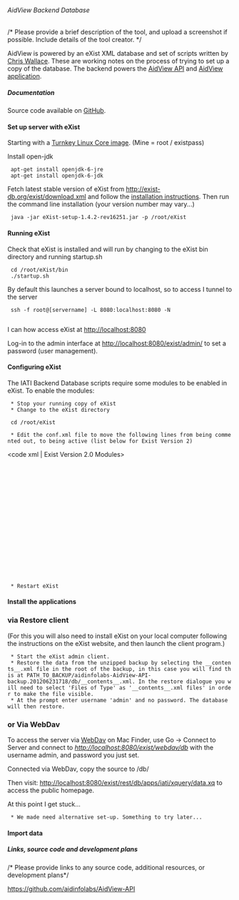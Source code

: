 ====== AidView Backend Database ======
/* Please provide a brief description of the tool, and upload a screenshot if possible. Include details of the tool creator. */

AidView is powered by an eXist XML database and set of scripts written by [[https://twitter.com/kitwallace|Chris Wallace]]. These are working notes on the process of trying to set up a copy of the database. The backend powers the [[API|AidView API]] and [[Start|AidView application]].

===== Documentation =====

Source code available on [[https://github.com/aidinfolabs/AidView-API|GitHub]].

==== Set up server with eXist ====

Starting with a [[http://www.turnkeylinux.org/core|Turnkey Linux Core image]]. (Mine = root / existpass)

Install open-jdk

  apt-get install openjdk-6-jre
  apt-get install openjdk-6-jdk

Fetch latest stable version of eXist from http://exist-db.org/exist/download.xml and follow the [[http://exist-db.org/exist/quickstart.xml#installation|installation instructions]]. Then run the command line installation (your version number may vary...)

  java -jar eXist-setup-1.4.2-rev16251.jar -p /root/eXist


==== Running eXist ====
Check that eXist is installed and will run by changing to the eXist bin directory and running startup.sh

  cd /root/eXist/bin
  ./startup.sh

By default this launches a server bound to localhost, so to access I tunnel to the server

  ssh -f root@[servername] -L 8080:localhost:8080 -N
  
I can how access eXist at http://localhost:8080

Log-in to the admin interface at http://localhost:8080/exist/admin/ to set a password (user management).

==== Configuring eXist ====

The IATI Backend Database scripts require some modules to be enabled in eXist. To enable the modules:

  * Stop your running copy of eXist
  * Change to the eXist directory

  cd /root/eXist

  * Edit the conf.xml file to move the following lines from being commented out, to being active (list below for Exist Version 2)

<code xml | Exist Version 2.0 Modules>
  <module uri="http://exist-db.org/xquery/backups"            class="org.exist.backup.xquery.BackupModule" />
  <module uri="http://exist-db.org/xquery/cache"              class="org.exist.xquery.modules.cache.CacheModule" />
  <module uri="http://exist-db.org/xquery/counter"            class="org.exist.xquery.modules.counter.CounterModule" />
  <module uri="http://exist-db.org/xquery/datetime"           class="org.exist.xquery.modules.datetime.DateTimeModule" />
  <module uri="http://exist-db.org/xquery/httpclient"         class="org.exist.xquery.modules.httpclient.HTTPClientModule" />
  <module uri="http://exist-db.org/xquery/image"              class="org.exist.xquery.modules.image.ImageModule" />
  <module uri="http://exist-db.org/xquery/jfreechart"         class="org.exist.xquery.modules.jfreechart.JFreeChartModule" />
  <module uri="http://exist-db.org/xquery/jndi"               class="org.exist.xquery.modules.jndi.JNDIModule" />
  <module uri="http://exist-db.org/xquery/mail"               class="org.exist.xquery.modules.mail.MailModule" />
  <module uri="http://exist-db.org/xquery/math"               class="org.exist.xquery.modules.math.MathModule" />
  <module uri="http://exist-db.org/xquery/scheduler"          class="org.exist.xquery.modules.scheduler.SchedulerModule" />
  <module uri="http://exist-db.org/xquery/simple-ql"          class="org.exist.xquery.modules.simpleql.SimpleQLModule" />
  <module uri="http://exist-db.org/xquery/sql"                class="org.exist.xquery.modules.sql.SQLModule" />
  <module uri="http://exist-db.org/xquery/svn"                class="org.exist.xquery.modules.svn.SVNModule" />
  <module uri="http://exist-db.org/xquery/xmldiff"            class="org.exist.xquery.modules.xmldiff.XmlDiffModule" />
</code>

  * Restart eXist

==== Install the applications ====

=== via Restore client ===

(For this you will also need to install eXist on your local computer following the instructions on the eXist website, and then launch the client program.)

  * Start the eXist admin client.
  * Restore the data from the unzipped backup by selecting the __contents__.xml file in the root of the backup, in this case you will find this at PATH_TO_BACKUP/aidinfolabs-AidView-API-backup.201206231718/db/__contents__.xml. In the restore dialogue you will need to select 'Files of Type' as '__contents__.xml files' in order to make the file visible.
  * At the prompt enter username 'admin' and no password. The database will then restore.

=== or Via WebDav ===

To access the server via [[http://demo.exist-db.org:8098/exist/webdav.xml#macosx|WebDav]] on Mac Finder, use Go -> Connect to Server and connect to ''http://localhost:8080/exist/webdav/db'' with the username admin, and password you just set.

Connected via WebDav, copy the source to /db/

Then visit: http://localhost:8080/exist/rest/db/apps/iati/xquery/data.xq to access the public homepage.

<note warning>At this point I get stuck...</note>

  * We made need alternative set-up. Something to try later...
==== Import data ====




===== Links, source code and development plans =====
/* Please provide links to any source code, additional resources, or development plans*/

[[https://github.com/aidinfolabs/AidView-API]]